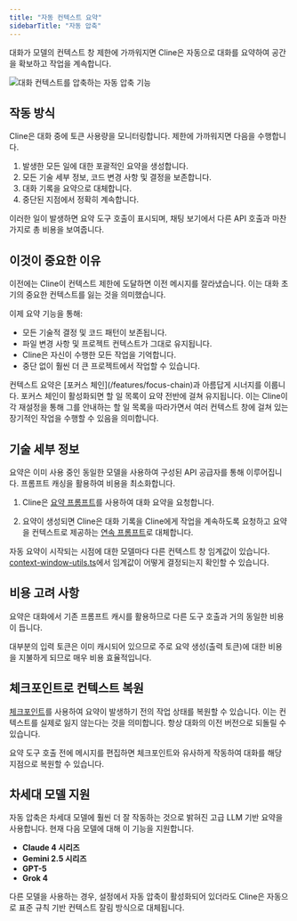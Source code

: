 ```yaml
---
title: "자동 컨텍스트 요약"
sidebarTitle: "자동 압축"
---
```


대화가 모델의 컨텍스트 창 제한에 가까워지면 Cline은 자동으로 대화를 요약하여 공간을 확보하고 작업을 계속합니다.

<Frame>
	<img
		src="https://storage.googleapis.com/cline_public_images/docs/assets/condensing.png"
		alt="대화 컨텍스트를 압축하는 자동 압축 기능"
	/>
</Frame>

## 작동 방식

Cline은 대화 중에 토큰 사용량을 모니터링합니다. 제한에 가까워지면 다음을 수행합니다.

1.  발생한 모든 일에 대한 포괄적인 요약을 생성합니다.
2.  모든 기술 세부 정보, 코드 변경 사항 및 결정을 보존합니다.
3.  대화 기록을 요약으로 대체합니다.
4.  중단된 지점에서 정확히 계속합니다.

이러한 일이 발생하면 요약 도구 호출이 표시되며, 채팅 보기에서 다른 API 호출과 마찬가지로 총 비용을 보여줍니다.

## 이것이 중요한 이유

이전에는 Cline이 컨텍스트 제한에 도달하면 이전 메시지를 잘라냈습니다. 이는 대화 초기의 중요한 컨텍스트를 잃는 것을 의미했습니다.

이제 요약 기능을 통해:
-   모든 기술적 결정 및 코드 패턴이 보존됩니다.
-   파일 변경 사항 및 프로젝트 컨텍스트가 그대로 유지됩니다.
-   Cline은 자신이 수행한 모든 작업을 기억합니다.
-   중단 없이 훨씬 더 큰 프로젝트에서 작업할 수 있습니다.

<Tip>
컨텍스트 요약은 [포커스 체인](/features/focus-chain)과 아름답게 시너지를 이룹니다. 포커스 체인이 활성화되면 할 일 목록이 요약 전반에 걸쳐 유지됩니다. 이는 Cline이 각 재설정을 통해 그를 안내하는 할 일 목록을 따라가면서 여러 컨텍스트 창에 걸쳐 있는 장기적인 작업을 수행할 수 있음을 의미합니다.
</Tip>

## 기술 세부 정보

요약은 이미 사용 중인 동일한 모델을 사용하여 구성된 API 공급자를 통해 이루어집니다. 프롬프트 캐싱을 활용하여 비용을 최소화합니다.

1.  Cline은 [요약 프롬프트](https://github.com/cline/cline/blob/main/src/core/prompts/contextManagement.ts)를 사용하여 대화 요약을 요청합니다.

2.  요약이 생성되면 Cline은 대화 기록을 Cline에게 작업을 계속하도록 요청하고 요약을 컨텍스트로 제공하는 [연속 프롬프트](https://github.com/cline/cline/blob/main/src/core/prompts/contextManagement.ts#L69)로 대체합니다.

자동 요약이 시작되는 시점에 대한 모델마다 다른 컨텍스트 창 임계값이 있습니다. [context-window-utils.ts](https://github.com/cline/cline/blob/main/src/core/context/context-management/context-window-utils.ts)에서 임계값이 어떻게 결정되는지 확인할 수 있습니다.

## 비용 고려 사항

요약은 대화에서 기존 프롬프트 캐시를 활용하므로 다른 도구 호출과 거의 동일한 비용이 듭니다.

대부분의 입력 토큰은 이미 캐시되어 있으므로 주로 요약 생성(출력 토큰)에 대한 비용을 지불하게 되므로 매우 비용 효율적입니다.

## 체크포인트로 컨텍스트 복원

[체크포인트](/features/checkpoints)를 사용하여 요약이 발생하기 전의 작업 상태를 복원할 수 있습니다. 이는 컨텍스트를 실제로 잃지 않는다는 것을 의미합니다. 항상 대화의 이전 버전으로 되돌릴 수 있습니다.

<Note>
  요약 도구 호출 전에 메시지를 편집하면 체크포인트와 유사하게 작동하여 대화를 해당 지점으로 복원할 수 있습니다.
</Note>

## 차세대 모델 지원

자동 압축은 차세대 모델에 훨씬 더 잘 작동하는 것으로 밝혀진 고급 LLM 기반 요약을 사용합니다. 현재 다음 모델에 대해 이 기능을 지원합니다.

-   **Claude 4 시리즈**
-   **Gemini 2.5 시리즈**
-   **GPT-5**
-   **Grok 4**

<Note>
다른 모델을 사용하는 경우, 설정에서 자동 압축이 활성화되어 있더라도 Cline은 자동으로 표준 규칙 기반 컨텍스트 잘림 방식으로 대체됩니다.
</Note>
